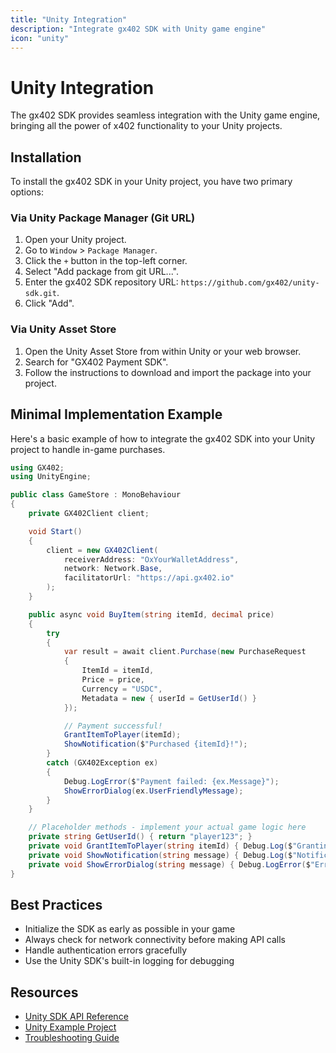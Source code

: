```yaml
---
title: "Unity Integration"
description: "Integrate gx402 SDK with Unity game engine"
icon: "unity"
---
```


# Unity Integration

The gx402 SDK provides seamless integration with the Unity game engine, bringing all the power of x402 functionality to your Unity projects.

## Installation

To install the gx402 SDK in your Unity project, you have two primary options:

### Via Unity Package Manager (Git URL)

1.  Open your Unity project.
2.  Go to `Window` > `Package Manager`.
3.  Click the `+` button in the top-left corner.
4.  Select "Add package from git URL...".
5.  Enter the gx402 SDK repository URL: `https://github.com/gx402/unity-sdk.git`.
6.  Click "Add".

### Via Unity Asset Store

1.  Open the Unity Asset Store from within Unity or your web browser.
2.  Search for "GX402 Payment SDK".
3.  Follow the instructions to download and import the package into your project.

## Minimal Implementation Example

Here's a basic example of how to integrate the gx402 SDK into your Unity project to handle in-game purchases.

```csharp
using GX402;
using UnityEngine;

public class GameStore : MonoBehaviour
{
    private GX402Client client;

    void Start()
    {
        client = new GX402Client(
            receiverAddress: "OxYourWalletAddress",
            network: Network.Base,
            facilitatorUrl: "https://api.gx402.io"
        );
    }

    public async void BuyItem(string itemId, decimal price)
    {
        try
        {
            var result = await client.Purchase(new PurchaseRequest
            {
                ItemId = itemId,
                Price = price,
                Currency = "USDC",
                Metadata = new { userId = GetUserId() }
            });

            // Payment successful!
            GrantItemToPlayer(itemId);
            ShowNotification($"Purchased {itemId}!");
        }
        catch (GX402Exception ex)
        {
            Debug.LogError($"Payment failed: {ex.Message}");
            ShowErrorDialog(ex.UserFriendlyMessage);
        }
    }

    // Placeholder methods - implement your actual game logic here
    private string GetUserId() { return "player123"; }
    private void GrantItemToPlayer(string itemId) { Debug.Log($"Granting {itemId} to player."); }
    private void ShowNotification(string message) { Debug.Log($"Notification: {message}"); }
    private void ShowErrorDialog(string message) { Debug.LogError($"Error Dialog: {message}"); }
}
```

## Best Practices

- Initialize the SDK as early as possible in your game
- Always check for network connectivity before making API calls
- Handle authentication errors gracefully
- Use the Unity SDK's built-in logging for debugging

## Resources

- [Unity SDK API Reference](/api-reference/unity-sdk)
- [Unity Example Project](https://github.com/gx402/unity-examples)
- [Troubleshooting Guide](/platforms/unity/troubleshooting)